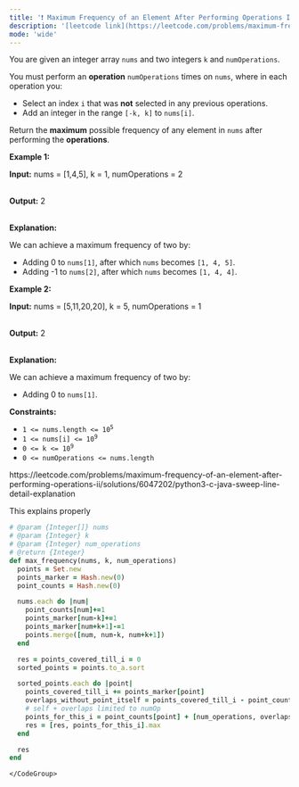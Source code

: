 ```yaml
---
title: '❗️ Maximum Frequency of an Element After Performing Operations II'
description: '[leetcode link](https://leetcode.com/problems/maximum-frequency-of-an-element-after-performing-operations-ii/description/)'
mode: 'wide'
---
```

<Tabs>
  <Tab title="Question" icon="circle-question" iconType="regular">
    <Card>
      <p>You are given an integer array <code>nums</code> and two integers <code>k</code> and <code>numOperations</code>.</p>  <p>You must perform an <strong>operation</strong> <code>numOperations</code> times on <code>nums</code>, where in each operation you:</p>  <ul>  <li>Select an index <code>i</code> that was <strong>not</strong> selected in any previous operations.</li>  <li>Add an integer in the range <code>[-k, k]</code> to <code>nums[i]</code>.</li> </ul>  <p>Return the <strong>maximum</strong> possible <span data-keyword="frequency-array">frequency</span> of any element in <code>nums</code> after performing the <strong>operations</strong>.</p>   <p><strong class="example">Example 1:</strong></p>  <div class="example-block"> <p><strong>Input:</strong> <span class="example-io">nums = [1,4,5], k = 1, numOperations = 2</span></p>  <p><br/> <strong>Output:</strong> <span class="example-io">2</span></p>  <p><br/> <strong>Explanation:</strong></p>  <p>We can achieve a maximum frequency of two by:</p>  <ul>  <li>Adding 0 to <code>nums[1]</code>, after which <code>nums</code> becomes <code>[1, 4, 5]</code>.</li>  <li>Adding -1 to <code>nums[2]</code>, after which <code>nums</code> becomes <code>[1, 4, 4]</code>.</li> </ul> </div>  <p><strong class="example">Example 2:</strong></p>  <div class="example-block"> <p><strong>Input:</strong> <span class="example-io">nums = [5,11,20,20], k = 5, numOperations = 1</span></p>  <p><br/> <strong>Output:</strong> <span class="example-io">2</span></p>  <p><br/> <strong>Explanation:</strong></p>  <p>We can achieve a maximum frequency of two by:</p>  <ul>  <li>Adding 0 to <code>nums[1]</code>.</li> </ul> </div>   <p><strong>Constraints:</strong></p>  <ul>  <li><code>1 &lt;= nums.length &lt;= 10<sup>5</sup></code></li>  <li><code>1 &lt;= nums[i] &lt;= 10<sup>9</sup></code></li>  <li><code>0 &lt;= k &lt;= 10<sup>9</sup></code></li>  <li><code>0 &lt;= numOperations &lt;= nums.length</code></li> </ul> 
    </Card>
  </Tab>
  <Tab title="Solution" icon="lightbulb" iconType="regular" >
    <Card>
      https://leetcode.com/problems/maximum-frequency-of-an-element-after-performing-operations-ii/solutions/6047202/python3-c-java-sweep-line-detail-explanation 

This explains properly
    </Card>
  <Expandable title="code">
    <CodeGroup dropdown>
```ruby title="Maximum Frequency of an Element After Performing Operations II" lines
# @param {Integer[]} nums
# @param {Integer} k
# @param {Integer} num_operations
# @return {Integer}
def max_frequency(nums, k, num_operations)
  points = Set.new
  points_marker = Hash.new(0)
  point_counts = Hash.new(0)

  nums.each do |num|
    point_counts[num]+=1
    points_marker[num-k]+=1
    points_marker[num+k+1]-=1
    points.merge([num, num-k, num+k+1])
  end

  res = points_covered_till_i = 0
  sorted_points = points.to_a.sort

  sorted_points.each do |point|
    points_covered_till_i += points_marker[point]
    overlaps_without_point_itself = points_covered_till_i - point_counts[point]
    # self + overlaps limited to numOp
    points_for_this_i = point_counts[point] + [num_operations, overlaps_without_point_itself].min
    res = [res, points_for_this_i].max
  end

  res
end
```
    </CodeGroup>
  </Expandable>
  </Tab>
</Tabs>
